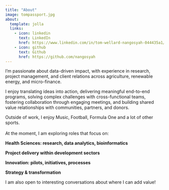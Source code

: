 ```yaml
---
title: "About"
image: tompassport.jpg
about:
  template: jolla
  links:
    - icon: linkedin
      text: LinkedIn
      href: https://www.linkedin.com/in/tom-wellard-nangosyah-044435a1/
    - icon: github
      text: Github
      href: https://github.com/nangosyah
---
```


I'm passionate about data-driven impact, with experience in research, project management, and client relations across agriculture, renewable energy, and micro-finance.

I enjoy translating ideas into action, delivering meaningful end-to-end programs, solving complex challenges with cross-functional teams, fostering collaboration through engaging meetings, and building shared value relationships with communities, partners, and donors.

Outside of work, I enjoy Music, Football, Formula One and a lot of other sports.\
\
At the moment, I am exploring roles that focus on:

**Health Sciences: research, data analytics, bioinformatics**

**Project delivery within development sectors**

**Innovation: pilots, initiatives, processes**

**Strategy & transformation**

I am also open to interesting conversations about where I can add value!\
\
\
\
